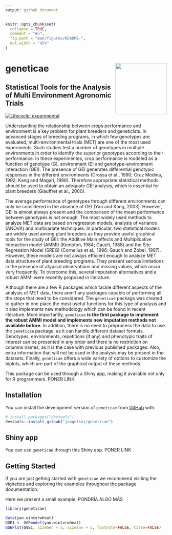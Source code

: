 ```yaml
---
output: github_document
---
```


<!-- README.md is generated from README.Rmd. Please edit that file -->

```r
knitr::opts_chunk$set(
  collapse = TRUE,
  comment = "#>",
  fig.path = "man/figures/README-",
  out.width = "45%"
)
```

# geneticae <img src="man/figures/baseplot.png" align="right" alt="" width="160"/>

## Statistical Tools for the Analysis of Multi Environment Agronomic Trials


<!-- cuando este la web poner acá -->
<!-- --- -->

<!-- Web: <https://mpru.github.io/karel/> -->

<!-- CRAN: <https://CRAN.R-project.org/package=karel> -->

<!-- --- -->

<!-- badges: start -->

<!-- dejo esto porque todavia hay links que no estan disponibles: -->
[![Lifecycle: experimental](https://img.shields.io/badge/lifecycle-experimental-orange.svg)](https://lifecycle.r-lib.org/articles/stages.html)

<!-- cuando este en cran agregar estas -->
<!-- [![CRAN status](https://www.r-pkg.org/badges/version/geneticae)](https://CRAN.R-project.org/package=geneticae) -->
<!-- [![Downloads](https://cranlogs.r-pkg.org/badges/geneticae?color=blue)](https://cran.rstudio.com/package=geneticae) -->
<!-- [![Codecov test coverage](https://codecov.io/gh/r-lib/geneticae/branch/master/graphs/badge.svg)](https://codecov.io/gh/r-lib/geneticae?branch=master) -->
<!-- badges: end -->

Understanding the relationship between crops performance and environment is a
key problem for plant breeders and geneticists. In advanced stages of breeding
programs, in which few genotypes are evaluated, multi-environmental trials (MET)
are one of the most used experiments. Such studies test a number of genotypes in
multiple environments in order to identify the superior genotypes according to
their performance. In these experimentes, crop performance is modeled as a
function of genotype (G), environment (E) and genotype-environment interaction
(GEI). The presence of GEI generates differential genotypic responses in the
different environments (Crossa et al., 1990; Cruz Medina, 1992; Kang and Magari,
1996). Therefore appropriate statistical methods should be used to obtain an
adequate GEI analysis, which is essential for plant breeders (Giauffret et al.,
2000).

The average performance of genotypes through different environments can only be
considered in the absence of GEI (Yan and Kang, 2003). However, GEI is almost
always present and the comparison of the mean performance between genotypes is
not enough. The most widely used methods to analyze MET data are based on
regression models, analysis of variance (ANOVA) and multivariate techniques. In
particular, two statistical models are widely used among plant breeders as they
provide useful graphical tools for the study of GEI: the Additive Main effects
and Multiplicative Interaction model (AMMI) (Kempton, 1984; Gauch, 1988) and the
Site Regression Model (SREG) (Cornelius et al., 1996; Gauch and Zobel, 1997).
However, these models are not always efficient enough to analyze MET data
structure of plant breeding programs. They present serious limitations in the
presence of atypical observations and missing values, which occur very
frequently. To overcome this, several imputation alternatives and a robust AMMI
were recently proposed in literature.

Although there are a few R packages which tackle different aspects of the
analysis of MET data, there aren't any packages capable of performing all the
steps that need to be considered. The `geneticae` package was created to gather
in one place the most useful functions for this type of analysis and it also
implements new methodology which can be found in recent literature. More
importantly, `geneticae` **is the first package to implement the robust AMMI
model and implements new imputation methods not available before**. In addition,
there is no need to preprocess the data to use the `geneticae` package, as it
can handle different dataset formats. Genotypes, environments, repetitions (if
any) and phenotypic traits of interest can be presented in any order and there
is no restriction on columns names, as it is the case with previous published
packages. Also, extra information that will not be used in the analysis may be
present in the datasets. Finally, `geneticae` offers a wide variety of options
to customize the biplots, which are part of the graphical output of these
methods.

This package can be used through a Shiny app, making it available not only for R
programmers. PONER LINK.


## Installation

<!-- poner esto cuando esté en cran -->

<!-- You can install the released version of `geneticae` from -->
<!-- [CRAN](https://CRAN.R-project.org) with: -->

<!-- ``` {r, eval=F} -->
<!-- install.packages("geneticae") -->
<!-- ``` -->

You can install the development version of `geneticae` from [GitHub](https://github.com/) with:

``` r
# install.packages("devtools")
devtools::install_github("jangelini/geneticae")
```

## Shiny app

You can use `geneticae` through this Shiny app. PONER LINK.

## Getting Started

If you are just getting started with `geneticae` we recommend visiting the
vignettes and exploring the examples throughout the package documentation.

Here we present a small example: PONDRÍA ALGO MÁS

```r
library(geneticae)

data(yan.winterwheat)
GGE1 <- GGEmodel(yan.winterwheat)
GGEPlot(GGE1, sizeGen = 5, sizeEnv = 5, footnote=FALSE, title=FALSE)
```
